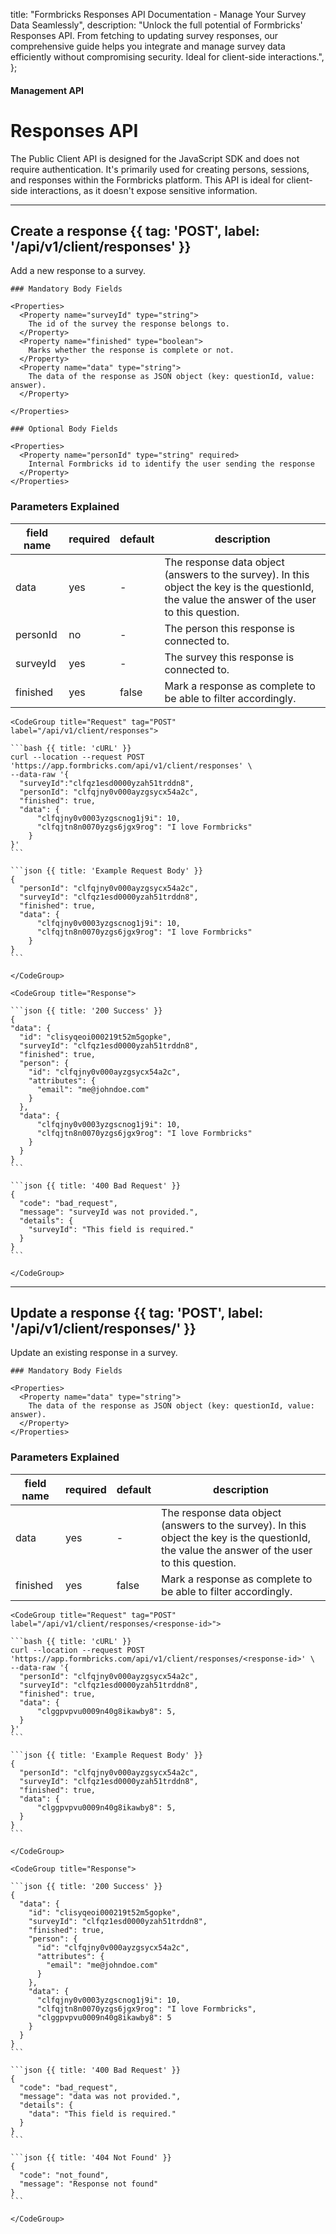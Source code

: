 
  title: "Formbricks Responses API Documentation - Manage Your Survey Data Seamlessly",
  description:
    "Unlock the full potential of Formbricks' Responses API. From fetching to updating survey responses, our comprehensive guide helps you integrate and manage survey data efficiently without compromising security. Ideal for client-side interactions.",
};

#### Management API

# Responses API

The Public Client API is designed for the JavaScript SDK and does not require authentication. It's primarily used for creating persons, sessions, and responses within the Formbricks platform. This API is ideal for client-side interactions, as it doesn't expose sensitive information.

---

## Create a response {{ tag: 'POST', label: '/api/v1/client/responses' }}

Add a new response to a survey.

<Row>
  <Col>

    ### Mandatory Body Fields

    <Properties>
      <Property name="surveyId" type="string">
        The id of the survey the response belongs to.
      </Property>
      <Property name="finished" type="boolean">
        Marks whether the response is complete or not.
      </Property>
      <Property name="data" type="string">
        The data of the response as JSON object (key: questionId, value: answer).
      </Property>

    </Properties>

    ### Optional Body Fields

    <Properties>
      <Property name="personId" type="string" required>
        Internal Formbricks id to identify the user sending the response
      </Property>
    </Properties>

### Parameters Explained

| field name | required | default | description                                                                                                                                    |
| ---------- | -------- | ------- | ---------------------------------------------------------------------------------------------------------------------------------------------- |
| data       | yes      | -       | The response data object (answers to the survey). In this object the key is the questionId, the value the answer of the user to this question. |
| personId   | no       | -       | The person this response is connected to.                                                                                                      |
| surveyId   | yes      | -       | The survey this response is connected to.                                                                                                      |
| finished   | yes      | false   | Mark a response as complete to be able to filter accordingly.                                                                                  |

  </Col>
  <Col sticky>

    <CodeGroup title="Request" tag="POST" label="/api/v1/client/responses">

    ```bash {{ title: 'cURL' }}
    curl --location --request POST 'https://app.formbricks.com/api/v1/client/responses' \
    --data-raw '{
      "surveyId":"clfqz1esd0000yzah51trddn8",
      "personId": "clfqjny0v000ayzgsycx54a2c",
      "finished": true,
      "data": {
          "clfqjny0v0003yzgscnog1j9i": 10,
          "clfqjtn8n0070yzgs6jgx9rog": "I love Formbricks"
        }
    }'
    ```

    ```json {{ title: 'Example Request Body' }}
    {
      "personId": "clfqjny0v000ayzgsycx54a2c",
      "surveyId": "clfqz1esd0000yzah51trddn8",
      "finished": true,
      "data": {
          "clfqjny0v0003yzgscnog1j9i": 10,
          "clfqjtn8n0070yzgs6jgx9rog": "I love Formbricks"
        }
    }
    ```

    </CodeGroup>

    <CodeGroup title="Response">

    ```json {{ title: '200 Success' }}
    {
    "data": {
      "id": "clisyqeoi000219t52m5gopke",
      "surveyId": "clfqz1esd0000yzah51trddn8",
      "finished": true,
      "person": {
        "id": "clfqjny0v000ayzgsycx54a2c",
        "attributes": {
          "email": "me@johndoe.com"
        }
      },
      "data": {
          "clfqjny0v0003yzgscnog1j9i": 10,
          "clfqjtn8n0070yzgs6jgx9rog": "I love Formbricks"
        }
      }
    }
    ```

    ```json {{ title: '400 Bad Request' }}
    {
      "code": "bad_request",
      "message": "surveyId was not provided.",
      "details": {
        "surveyId": "This field is required."
      }
    }
    ```

    </CodeGroup>

  </Col>
</Row>

---

## Update a response {{ tag: 'POST', label: '/api/v1/client/responses/<response-id>' }}

Update an existing response in a survey.

<Row>
  <Col>

    ### Mandatory Body Fields

    <Properties>
      <Property name="data" type="string">
        The data of the response as JSON object (key: questionId, value: answer).
      </Property>
    </Properties>

### Parameters Explained

| field name | required | default | description                                                                                                                                    |
| ---------- | -------- | ------- | ---------------------------------------------------------------------------------------------------------------------------------------------- |
| data       | yes      | -       | The response data object (answers to the survey). In this object the key is the questionId, the value the answer of the user to this question. |
| finished   | yes      | false   | Mark a response as complete to be able to filter accordingly.                                                                                  |

  </Col>
  <Col sticky>

    <CodeGroup title="Request" tag="POST" label="/api/v1/client/responses/<response-id>">

    ```bash {{ title: 'cURL' }}
    curl --location --request POST 'https://app.formbricks.com/api/v1/client/responses/<response-id>' \
    --data-raw '{
      "personId": "clfqjny0v000ayzgsycx54a2c",
      "surveyId": "clfqz1esd0000yzah51trddn8",
      "finished": true,
      "data": {
          "clggpvpvu0009n40g8ikawby8": 5,
      }
    }'
    ```

    ```json {{ title: 'Example Request Body' }}
    {
      "personId": "clfqjny0v000ayzgsycx54a2c",
      "surveyId": "clfqz1esd0000yzah51trddn8",
      "finished": true,
      "data": {
          "clggpvpvu0009n40g8ikawby8": 5,
      }
    }
    ```

    </CodeGroup>

    <CodeGroup title="Response">

    ```json {{ title: '200 Success' }}
    {
      "data": {
        "id": "clisyqeoi000219t52m5gopke",
        "surveyId": "clfqz1esd0000yzah51trddn8",
        "finished": true,
        "person": {
          "id": "clfqjny0v000ayzgsycx54a2c",
          "attributes": {
            "email": "me@johndoe.com"
          }
        },
        "data": {
          "clfqjny0v0003yzgscnog1j9i": 10,
          "clfqjtn8n0070yzgs6jgx9rog": "I love Formbricks",
          "clggpvpvu0009n40g8ikawby8": 5
        }
      }
    }
    ```

    ```json {{ title: '400 Bad Request' }}
    {
      "code": "bad_request",
      "message": "data was not provided.",
      "details": {
        "data": "This field is required."
      }
    }
    ```

    ```json {{ title: '404 Not Found' }}
    {
      "code": "not_found",
      "message": "Response not found"
    }
    ```

    </CodeGroup>

  </Col>
</Row>

